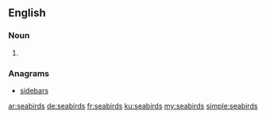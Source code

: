 ==English==

===Noun===
{{head|en}}

# {{plural of|seabird}}

===Anagrams===
* [[sidebars#English|sidebars]]

[[ar:seabirds]]
[[de:seabirds]]
[[fr:seabirds]]
[[ku:seabirds]]
[[my:seabirds]]
[[simple:seabirds]]